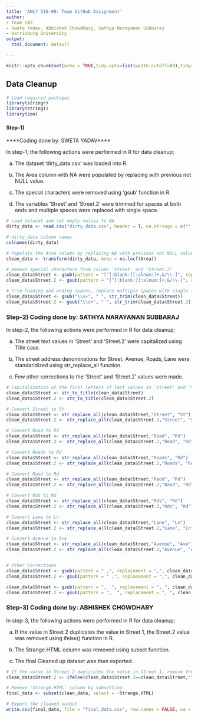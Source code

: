 ```yaml
---
title: 'ANLY 510-90: Team GitHub Assignment'
author:
- Team SAS
- Sweta Yadav, Abhishek Chowdhary, Sathya Narayanan Subbaraj
- Harrisburg University
output:
  html_document: default

---
```


```r
knitr::opts_chunk$set(echo = TRUE,tidy.opts=list(width.cutoff=80),tidy=TRUE, warning = FALSE)

```

## Data Cleanup

```r

# Load required packages
library(stringr)
library(stringi)
library(zoo)

```
#### Step-1) 
****Coding done by: SWETA YADAV****

In step-1, the following actions were performed in R for data cleanup;


a) The dataset 'dirty_data.csv' was loaded into R.

b) The Area column with NA were populated by replacing with previous not NULL value.

c) The special characters were removed using 'gsub' function in R.

d) The variables 'Street' and 'Street.2' were trimmed for spaces at both ends and multiple spaces were replaced with single space.

```r

# Load dataset and set empty values to NA
dirty_data <- read.csv("dirty_data.csv", header = T, na.strings = c("","NA"))

# dirty_data column names
colnames(dirty_data)

# Populate the Area column by replacing NA with previous not NULL value
clean_data <- transform(dirty_data, Area = na.locf(Area))

# Remove special characters from column 'Street' and 'Street.2'
clean_data$Street <- gsub(pattern = "[^[:blank:][:alnum:]+,&/\\-]", replacement = " ", clean_data$Street)
clean_data$Street.2 <- gsub(pattern = "[^[:blank:][:alnum:]+,&/\\-]", replacement = " ", clean_data$Street.2)

# Trim leading and ending spaces, replace multiple spaces with single space
clean_data$Street <- gsub("\\s+", " ", str_trim(clean_data$Street))
clean_data$Street.2 <- gsub("\\s+", " ", str_trim(clean_data$Street.2))

```


### Step-2) Coding done by: SATHYA NARAYANAN SUBBARAJ

In step-2, the following actions were performed in R for data cleanup;

a) The street text values in 'Street' and 'Street.2' were capitalized using Title case.

b) The street address denominations for Street, Avenue, Roads, Lane were standaridized using str_replace_all function.

c) Few other corrections to the 'Street' and 'Street.2' values were made.

```r

# Capitalization of the first letters of text values in 'Street' and 'Street.2'
clean_data$Street <- str_to_title(clean_data$Street)
clean_data$Street.2 <- str_to_title(clean_data$Street.2)

# Convert Street to St
clean_data$Street <- str_replace_all(clean_data$Street,"Street", "St")
clean_data$Street.2 <- str_replace_all(clean_data$Street.2,"Street", "St")

# Convert Road to Rd
clean_data$Street <- str_replace_all(clean_data$Street,"Road", "Rd")
clean_data$Street.2 <- str_replace_all(clean_data$Street.2,"Road", "Rd")

# Convert Roads to Rd
clean_data$Street <- str_replace_all(clean_data$Street,"Roads", "Rd")
clean_data$Street.2 <- str_replace_all(clean_data$Street.2,"Roads", "Rd")

# Convert Raod to Rd
clean_data$Street <- str_replace_all(clean_data$Street,"Raod", "Rd")
clean_data$Street.2 <- str_replace_all(clean_data$Street.2,"Raod", "Rd")

# Convert Rds to Rd
clean_data$Street <- str_replace_all(clean_data$Street,"Rds", "Rd")
clean_data$Street.2 <- str_replace_all(clean_data$Street.2,"Rds", "Rd")

# Convert Lane to Ln
clean_data$Street <- str_replace_all(clean_data$Street,"Lane", "Ln")
clean_data$Street.2 <- str_replace_all(clean_data$Street.2,"Lane", "Ln")

# Convert Avenue to Ave
clean_data$Street <- str_replace_all(clean_data$Street,"Avenue", "Ave")
clean_data$Street.2 <- str_replace_all(clean_data$Street.2,"Avenue", "Ave")


# Other Corrections
clean_data$Street <- gsub(pattern = " ,", replacement = ",", clean_data$Street)
clean_data$Street.2 <- gsub(pattern = " ,", replacement = ",", clean_data$Street.2)

clean_data$Street <- gsub(pattern = ",  ", replacement = ", ", clean_data$Street)
clean_data$Street.2 <- gsub(pattern = ",  ", replacement = ", ", clean_data$Street.2)

```

### Step-3) Coding done by: ABHISHEK CHOWDHARY

In step-3, the following actions were performed in R for data cleanup;

a) If the value in Street 2 duplicates the value in Street 1, the Street.2 value was removed using ifelse() function in R.

b) The Strange.HTML column was removed using subset function.

c) The final Cleaned up dataset was then exported.

```r

# If the value in Street 2 duplicates the value in Street 1, remove the value in Street 2
clean_data$Street.2 <- ifelse(clean_data$Street.2==clean_data$Street,"",clean_data$Street.2)

# Remove 'Strange.HTML' column by subsetting
final_data <- subset(clean_data, select = -Strange.HTML)

# Export the cleaned output
write.csv(final_data, file = "final_data.csv", row.names = FALSE, na = "")

```
